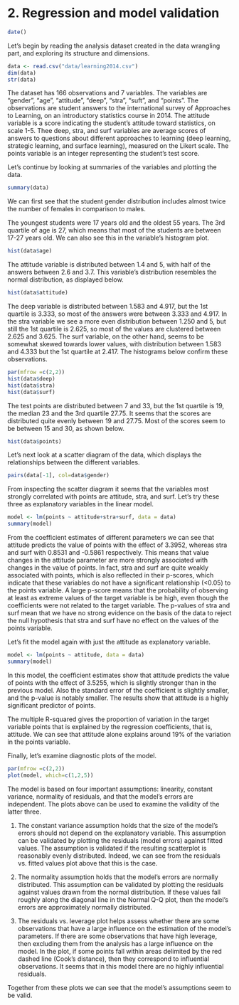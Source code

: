 # 2. Regression and model validation

```r
date()
```

Let's begin by reading the analysis dataset created in the data wrangling part, and exploring its structure and dimensions.
```r
data <- read.csv("data/learning2014.csv")
dim(data)
str(data)
```

The dataset has 166 observations and 7 variables. The variables are "gender", "age", "attitude", "deep", "stra", "suft", and "points". The observations are student answers to the international survey of Approaches to Learning, on an introductory statistics course in 2014. The attitude variable is a score indicating the student's attitude toward statistics, on scale 1-5. Thee deep, stra, and surf variables are average scores of answers to questions about different approaches to learning (deep learning, strategic learning, and surface learning), measured on the Likert scale. The points variable is an integer representing the student's test score.

Let's continue by looking at summaries of the variables and plotting the data.

```r
summary(data)
```

We can first see that the student gender distribution includes almost twice the number of females in comparison to males.

The youngest students were 17 years old and the oldest 55 years. The 3rd quartile of age is 27, which means that most of the students are between 17-27 years old. We can also see this in the variable's histogram plot.

```r
hist(data$age)
```

The attitude variable is distributed between 1.4 and 5, with half of the answers between 2.6 and 3.7. This variable's distribution resembles the normal distribution, as displayed below.

```r
hist(data$attitude)
```

The deep variable is distributed between 1.583 and 4.917, but the 1st quartile is 3.333, so most of the answers were between 3.333 and 4.917. In the stra variable we see a more even distribution between 1.250 and 5, but still the 1st quartile is 2.625, so most of the values are clustered between 2.625 and 3.625. The surf variable, on the other hand, seems to be somewhat skewed towards lower values, with distribution between 1.583 and 4.333 but the 1st quartile at 2.417. The histograms below confirm these observations.

```r
par(mfrow =c(2,2))
hist(data$deep)
hist(data$stra)
hist(data$surf)
```

The test points are distributed between 7 and 33, but the 1st quartile is 19, the median 23 and the 3rd quartile 27.75. It seems that the scores are distributed quite evenly between 19 and 27.75. Most of the scores seem to be between 15 and 30, as shown below.

```r
hist(data$points)
```

Let's next look at a scatter diagram of the data, which displays the relationships between the different variables.

```r
pairs(data[-1], col=data$gender)
```

From inspecting the scatter diagram it seems that the variables most strongly correlated with points are attitude, stra, and surf. Let's try these three as explanatory variables in the linear model.

```r
model <- lm(points ~ attitude+stra+surf, data = data)
summary(model)
```

From the coefficient estimates of different parameters we can see that attitude predicts the value of points with the effect of 3.3952, whereas stra and surf with 0.8531 and -0.5861 respectively. This means that value changes in the attitude parameter are more strongly associated with changes in the value of points. In fact, stra and surf are quite weakly associated with points, which is also reflected in their p-scores, which indicate that these variables do not have a significant relationship (<0.05) to the points variable. A large p-score means that the probability of observing at least as extreme values of the target variable is be high, even though the coefficients were not related to the target variable. The p-values of stra and surf mean that we have no strong evidence on the basis of the data to reject the null hypothesis that stra and surf have no effect on the values of the points variable.

Let's fit the model again with just the attitude as explanatory variable.

```r
model <- lm(points ~ attitude, data = data)
summary(model)
```

In this model, the coefficient estimates show that attitude predicts the value of points with the effect of 3.5255, which is slightly stronger than in the previous model. Also the standard error of the coefficient is slightly smaller, and the p-value is notably smaller. The results show that attitude is a highly significant predictor of points.

The multiple R-squared gives the proportion of variation in the target variable points that is explained by the regression coefficients, that is, attitude. We can see that attitude alone explains around 19% of the variation in the points variable.

Finally, let's examine diagnostic plots of the model.

```r
par(mfrow =c(2,2))
plot(model, which=c(1,2,5))
```


The model is based on four important assumptions: linearity, constant variance, normality of residuals, and that the model's errors are independent. The plots above can be used to examine the validity of the latter three.

1. The constant variance assumption holds that the size of the model's errors should not depend on the explanatory variable. This assumption can be validated by plotting the residuals (model errors) against fitted values. The assumption is validated if the resulting scatterplot is reasonably evenly distributed. Indeed, we can see from the residuals vs. fitted values plot above that this is the case. 

2. The normality assumption holds that the model's errors are normally distributed. This assumption can be validated by plotting the residuals against values drawn from the normal distribution. If these values fall roughly along the diagonal line in the Normal Q-Q plot, then the model's errors are approximately normally distributed.

3. The residuals vs. leverage plot helps assess whether there are some observations that have a large influence on the estimation of the model's parameters. If there are some observations that have high leverage, then excluding them from the analysis has a large influence on the model. In the plot, if some points fall within areas delimited by the red dashed line (Cook's distance), then they correspond to influential observations. It seems that in this model there are no highly influential residuals.

Together from these plots we can see that the model's assumptions seem to be valid.
